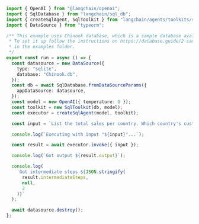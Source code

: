 ```typescript
import { OpenAI } from "@langchain/openai";
import { SqlDatabase } from "langchain/sql_db";
import { createSqlAgent, SqlToolkit } from "langchain/agents/toolkits/sql";
import { DataSource } from "typeorm";

/** This example uses Chinook database, which is a sample database available for SQL Server, Oracle, MySQL, etc.
 * To set it up follow the instructions on https://database.guide/2-sample-databases-sqlite/, placing the .db file
 * in the examples folder.
 */
export const run = async () => {
  const datasource = new DataSource({
    type: "sqlite",
    database: "Chinook.db",
  });
  const db = await SqlDatabase.fromDataSourceParams({
    appDataSource: datasource,
  });
  const model = new OpenAI({ temperature: 0 });
  const toolkit = new SqlToolkit(db, model);
  const executor = createSqlAgent(model, toolkit);

  const input = `List the total sales per country. Which country's customers spent the most?`;

  console.log(`Executing with input "${input}"...`);

  const result = await executor.invoke({ input });

  console.log(`Got output ${result.output}`);

  console.log(
    `Got intermediate steps ${JSON.stringify(
      result.intermediateSteps,
      null,
      2
    )}`
  );

  await datasource.destroy();
};
```